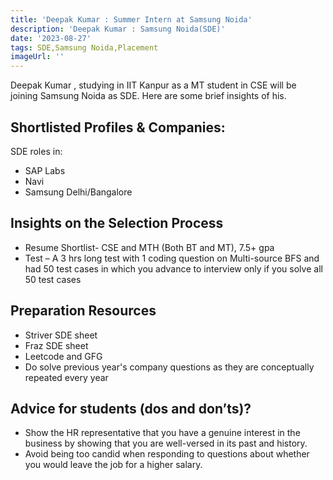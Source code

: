 ```yaml
---
title: 'Deepak Kumar : Summer Intern at Samsung Noida'
description: 'Deepak Kumar : Samsung Noida(SDE)'
date: '2023-08-27'
tags: SDE,Samsung Noida,Placement
imageUrl: ''
---
```


Deepak Kumar , studying in IIT Kanpur as a MT student in CSE will be joining Samsung Noida as SDE. Here are some brief insights of his.

## Shortlisted Profiles & Companies:
SDE roles in:
- SAP Labs
- Navi
- Samsung Delhi/Bangalore

## Insights on the Selection Process
- Resume Shortlist- CSE and MTH (Both BT and MT), 7.5+ gpa
- Test – A 3 hrs long test with 1 coding question on Multi-source BFS and had 50 test cases in which you advance to interview only if you solve all 50 test cases

##  Preparation Resources
- Striver SDE sheet
- Fraz SDE sheet
- Leetcode and GFG
- Do solve previous year's company questions as they are conceptually repeated every year

## Advice for students (dos and don’ts)? 
- Show the HR representative that you have a genuine interest in the business by showing that
you are well-versed in its past and history.
- Avoid being too candid when responding to questions about whether you would leave the job
for a higher salary.

